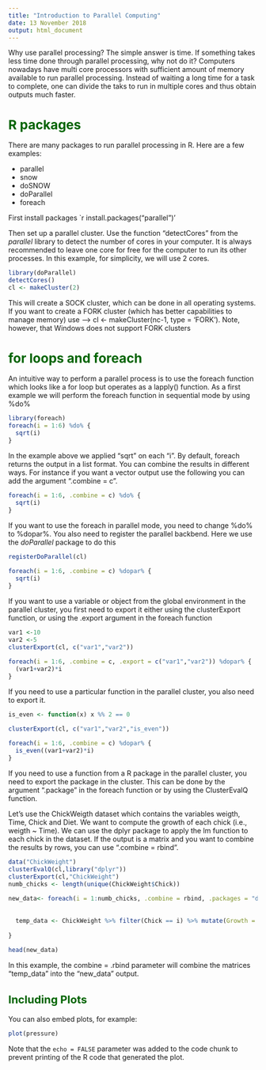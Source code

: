 ```yaml
---
title: "Introduction to Parallel Computing"
date: 13 November 2018
output: html_document
---
```

<style type="text/css">
body{ /* Normal  */
      font-size: 14px;
  }
h1 { /* Header 1 */
  font-size: 26px;
  color: DarkGreen;
}
h2 { /* Header 2 */
    font-size: 22px;
  color: DarkGreen;
}
code.r{ /* Code block */
    font-size: 12px;
}
pre { /* Code block - determines code spacing between lines */
    font-size: 14px;
}
</style>

Why use parallel processing? The simple answer is time.
If something takes less time done through parallel processing, why not do it? Computers nowadays have multi core processors with sufficient amount of memory available to run parallel processing. Instead of waiting a long time for a task to complete, one can divide the taks to run in multiple cores and thus obtain outputs much faster.

# R packages

There are many packages to run parallel processing in R. Here are a few examples:

* parallel
* snow
* doSNOW
* doParallel
* foreach



First install packages `r install.packages("parallel")'

Then set up a parallel cluster.
Use the function "detectCores" from the <i>parallel</i> library to detect the number of cores in your computer.
It is always recommended to leave one core for free for the computer to run its other processes.
In this example, for simplicity, we will use 2 cores.
```r
library(doParallel)
detectCores()
cl <- makeCluster(2)
```
This will create a SOCK cluster, which can be done in all operating systems.
If you want to create a FORK cluster (which has better capabilities to manage memory) use --> cl <- makeCluster(nc-1, type = 'FORK').
Note, however, that Windows does not support FORK clusters

# for loops and foreach

An intuitive way to perform a parallel process is to use the foreach function which looks like a for loop but operates as a lapply() function. As a first example we will perform the foreach function in sequential mode by using %do%

```r
library(foreach)
foreach(i = 1:6) %do% {
  sqrt(i)
}

```
In the example above we applied "sqrt" on each "i". 
By default, foreach returns the output in a list format. You can combine the results in different ways. For instance if you want a vector output use the following you can add the argument ".combine = c". 
```r
foreach(i = 1:6, .combine = c) %do% {
  sqrt(i)
}

```
If you want to use the foreach in parallel mode, you need to change %do% to %dopar%.
You also need to register the parallel backbend. Here we use the <i>doParallel</i> package to do this
```r
registerDoParallel(cl)

foreach(i = 1:6, .combine = c) %dopar% {
  sqrt(i)
}

```
If you want to use a variable or object from the global environment in the parallel cluster, you first need to export it either using the clusterExport function, or using the .export argument in the foreach function
```r
var1 <-10
var2 <-5
clusterExport(cl, c("var1","var2"))

foreach(i = 1:6, .combine = c, .export = c("var1","var2")) %dopar% {
  (var1+var2)*i
}

```
If you need to use a particular function in the parallel cluster, you also need to export it.
```r
is_even <- function(x) x %% 2 == 0

clusterExport(cl, c("var1","var2","is_even"))

foreach(i = 1:6, .combine = c) %dopar% {
  is_even((var1+var2)*i)
}

```
If you need to use a function from a R package in the parallel cluster, you need to export the package in the cluster. This can be done by the argument ".package" in the foreach function or by using the ClusterEvalQ function.

Let's use the ChickWeigth dataset which contains the variables weigth, Time, Chick and Diet. 
We want to compute the growth of each chick (i.e., weigth ~ Time). We can use the dplyr package to apply the lm function to each chick in the dataset. If the output is a matrix and you want to combine the results by rows, you can use ".combine = rbind".
```r
data("ChickWeight")
clusterEvalQ(cl,library("dplyr"))
clusterExport(cl,"ChickWeight")
numb_chicks <- length(unique(ChickWeight$Chick))

new_data<- foreach(i = 1:numb_chicks, .combine = rbind, .packages = "dplyr") %dopar% {
  
  
  temp_data <- ChickWeight %>% filter(Chick == i) %>% mutate(Growth = lm(weight ~ Time)$coeff[2])
  
}

head(new_data)

```
In this example, the combine = .rbind parameter will combine the matrices "temp_data" into the "new_data" output. 




## Including Plots

You can also embed plots, for example:

```r
plot(pressure)
```

Note that the `echo = FALSE` parameter was added to the code chunk to prevent printing of the R code that generated the plot.
